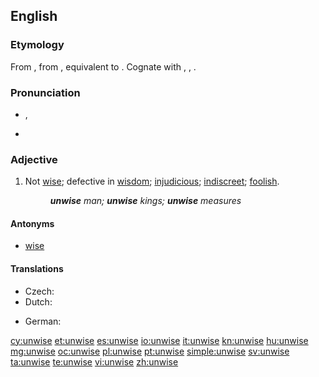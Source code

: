 ==English==

===Etymology===
From {{etyl|enm}} {{term|unwis|lang=enm}}, from {{etyl|ang}} {{term|unwis|unwīs|unwise, foolish, ignorant, uninformed, insane|lang=ang}}, equivalent to {{prefix|un|wise}}. Cognate with {{etyl|nl|-}} {{term|onwijs||unwise|lang=nl}}, {{etyl|de|-}} {{term|unweise||unwise|lang=de}}, {{etyl|sv|-}} {{term|ovis||unwise|lang=sv}}.

===Pronunciation===
* {{IPA|/ʌnˈwaɪz/}}, {{X-SAMPA|/Vn"waIz/}}
* {{rhymes|aɪz}}

===Adjective===
{{en-adj|unwis|er}}

# Not [[wise]]; defective in [[wisdom]]; [[injudicious]]; [[indiscreet]]; [[foolish]].
#: '''''unwise''' man; '''unwise''' kings; '''unwise''' measures''

====Antonyms====
* [[wise]]

====Translations====
{{trans-top|not wise}}
* Czech: {{t-|cs|nemoudrý|m}}
* Dutch: {{t-|nl|onverstandig}}
{{trans-mid}}
* German: {{t-|de|unklug}}
{{trans-bottom}}

[[cy:unwise]]
[[et:unwise]]
[[es:unwise]]
[[io:unwise]]
[[it:unwise]]
[[kn:unwise]]
[[hu:unwise]]
[[mg:unwise]]
[[oc:unwise]]
[[pl:unwise]]
[[pt:unwise]]
[[simple:unwise]]
[[sv:unwise]]
[[ta:unwise]]
[[te:unwise]]
[[vi:unwise]]
[[zh:unwise]]